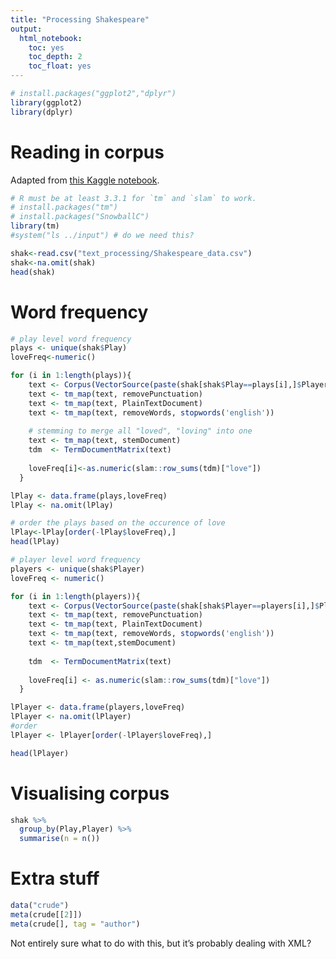 ```yaml
---
title: "Processing Shakespeare"
output:
  html_notebook:
    toc: yes
    toc_depth: 2
    toc_float: yes
---
```


```r
# install.packages("ggplot2","dplyr")
library(ggplot2)
library(dplyr)
```


# Reading in corpus

Adapted from [this Kaggle notebook](https://www.kaggle.com/sindhuee/love-in-shakespeare?scriptVersionId=1121270).

```r
# R must be at least 3.3.1 for `tm` and `slam` to work.
# install.packages("tm")
# install.packages("SnowballC")
library(tm)
#system("ls ../input") # do we need this?

shak<-read.csv("text_processing/Shakespeare_data.csv")
shak<-na.omit(shak)
head(shak)
```


# Word frequency

```r
# play level word frequency
plays <- unique(shak$Play)
loveFreq<-numeric()

for (i in 1:length(plays)){
    text <- Corpus(VectorSource(paste(shak[shak$Play==plays[i],]$PlayerLine,collapse=" ")))
    text <- tm_map(text, removePunctuation)
    text <- tm_map(text, PlainTextDocument)
    text <- tm_map(text, removeWords, stopwords('english'))
    
    # stemming to merge all "loved", "loving" into one   
    text <- tm_map(text, stemDocument)
    tdm  <- TermDocumentMatrix(text)
    
    loveFreq[i]<-as.numeric(slam::row_sums(tdm)["love"])
  }

lPlay <- data.frame(plays,loveFreq)
lPlay <- na.omit(lPlay)

# order the plays based on the occurence of love
lPlay<-lPlay[order(-lPlay$loveFreq),]
head(lPlay)
```

```r
# player level word frequency
players <- unique(shak$Player)
loveFreq <- numeric()

for (i in 1:length(players)){
    text <- Corpus(VectorSource(paste(shak[shak$Player==players[i],]$PlayerLine,collapse=" ")))
    text <- tm_map(text, removePunctuation)
    text <- tm_map(text, PlainTextDocument)
    text <- tm_map(text, removeWords, stopwords('english'))
    text <- tm_map(text,stemDocument)
    
    tdm  <- TermDocumentMatrix(text)
    
    loveFreq[i] <- as.numeric(slam::row_sums(tdm)["love"])
  }

lPlayer <- data.frame(players,loveFreq)
lPlayer <- na.omit(lPlayer)
#order
lPlayer <- lPlayer[order(-lPlayer$loveFreq),]

head(lPlayer)
```

# Visualising corpus

```r

shak %>%
  group_by(Play,Player) %>%
  summarise(n = n())

```


# Extra stuff


```r
data("crude")
meta(crude[[2]])
meta(crude[], tag = "author")
```

Not entirely sure what to do with this, but it's probably dealing with XML?